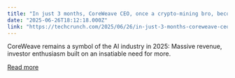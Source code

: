 ```yaml
---
title: "In just 3 months, CoreWeave CEO, once a crypto-mining bro, becomes a deca-billionaire"
date: "2025-06-26T18:12:18.000Z"
link: "https://techcrunch.com/2025/06/26/in-just-3-months-coreweave-ceo-once-a-crypto-mining-bro-becomes-a-deca-billionaire/"
---
```


CoreWeave remains a symbol of the AI industry in 2025: Massive revenue, investor enthusiasm built on an insatiable need for more. 

[Read more](https://techcrunch.com/2025/06/26/in-just-3-months-coreweave-ceo-once-a-crypto-mining-bro-becomes-a-deca-billionaire/)
